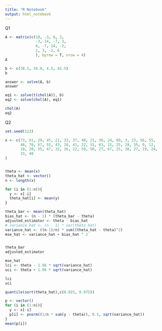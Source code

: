 ```yaml
---
title: "R Notebook"
output: html_notebook
---
```


Q1
```r
A <- matrix(c(10, -3, 6, 2,
              -3, 14, -7, 3,
              6, -7, 14, -2,
              2, 3, -2, 6
              ), byrow = T, nrow = 4)
A

b <- c(38.5, 34.0, 4.5, 41.5)
b

answer <- solve(A, b)
answer
```

```r
eq1 <- solve(t(chol(A)), b)
eq2 <- solve(chol(A), eq1)

chol(A)
eq2
```
Q2
```r
set.seed(123)

x <- c(73, 61, 29, 45, 21, 33, 37, 48, 21, 30, 24, 89, 3, 23, 56, 55,
       46, 70, 67, 55, 43, 28, 41, 22, 51, 63, 15, 25, 29, 35, 9, 12,
       18, 20, 55, 47, 32, 16, 22, 59, 50, 27, 67, 25, 38, 27, 19, 24,
       33, 40
)


theta <- mean(x)
theta_hat <- vector()
n <- length(x)

for (i in (1:n)){
  y <- x[-i]
  theta_hat[i] <- mean(y)
}

theta_bar <- mean(theta_hat)
bias_hat <- (n - 1) * (theta_bar - theta)
adjusted_estimator <- theta - bias_hat
# variance_hat <- (n - 1) * var(theta_hat)
variance_hat <- ((n-1)/n) * sum((theta_hat - theta)^2)
mse_hat <- variance_hat + bias_hat ^ 2


theta_bar
adjusted_estimator

mse_hat
lci <- theta - 1.96 * sqrt(variance_hat)
uci <- theta + 1.96 * sqrt(variance_hat)

lci
uci

quantile(sort(theta_hat),c(0.025, 0.975))
```
```r
p <- vector()
for (i in (1:n)){
  y <- x[-i]
  p[i] <- pnorm((1/n * sum(y - theta)), 0.5, sqrt(variance_hat))
}
mean(p[i])
```

